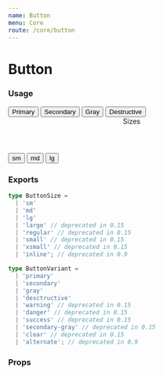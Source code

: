 ```yaml
---
name: Button
menu: Core
route: /core/button
---
```



# Button

### Usage

<Playground>
  <Box row margin={{ bottom: 2 }}>
    <Button>Primary</Button>
    <Button variant="secondary">Secondary</Button>
    <Button variant="gray">Gray</Button>
    <Button variant="destructive">Destructive</Button>
  </Box>

  <Header h4>Sizes</Header>
  <Box maxWidth="540px" align="space-between" valign="bottom" margin={{ bottom: 2 }} row>
    <Button size="sm">sm</Button>
    <Button size="md" variant="secondary">md</Button>
    <Button size="lg" variant="gray">lg</Button>
  </Box>
</Playground>

### Exports

```ts
type ButtonSize =
  | 'sm'
  | 'md'
  | 'lg'
  | 'large' // deprecated in 0.15
  | 'regular' // deprecated in 0.15
  | 'small' // deprecated in 0.15
  | 'xsmall' // deprecated in 0.15
  | 'inline'; // deprecated in 0.9
```
```ts
type ButtonVariant =
  | 'primary' 
  | 'secondary'
  | 'gray'
  | 'desctructive'
  | 'warning' // deprecated in 0.15
  | 'danger' // deprecated in 0.15
  | 'success' // deprecated in 0.15
  | 'secondary-gray' // deprecated in 0.15
  | 'clear' // deprecated in 0.15
  | 'alternate'; // deprecated in 0.9
```

### Props

<Props of={Button} />
